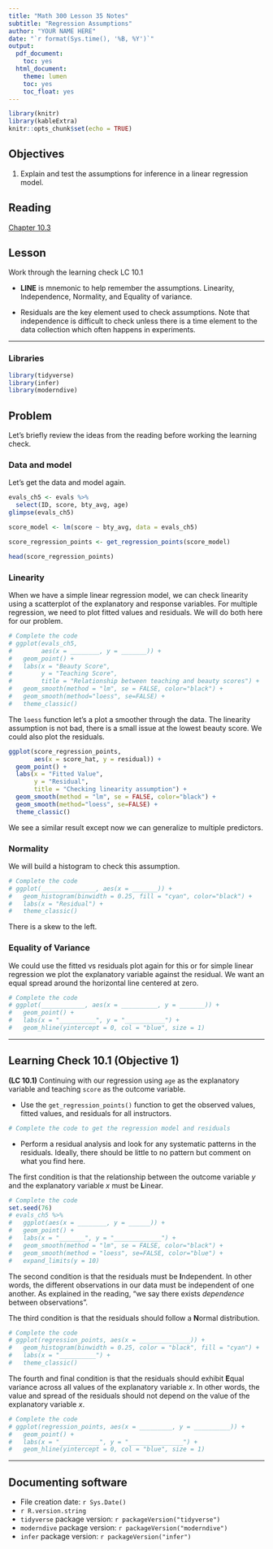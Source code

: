 ```yaml
---
title: "Math 300 Lesson 35 Notes"
subtitle: "Regression Assumptions"
author: "YOUR NAME HERE"
date: "`r format(Sys.time(), '%B, %Y')`"
output:
  pdf_document:
    toc: yes
  html_document:
    theme: lumen
    toc: yes
    toc_float: yes
---
```


```r
library(knitr)
library(kableExtra)
knitr::opts_chunk$set(echo = TRUE)
```

## Objectives

1. Explain and test the assumptions for inference in a linear regression model.


## Reading

[Chapter 10.3](https://moderndive.com/10-inference-for-regression.html#regression-conditions)

## Lesson

Work through the learning check LC 10.1

+ **LINE** is mnemonic to help remember the assumptions. Linearity, Independence, Normality, and Equality of variance.

+ Residuals are the key element used to check assumptions. Note that independence is difficult to check unless there is a time element to the data collection which often happens in experiments. 

------------------------------------------------------------------------

### Libraries

```r
library(tidyverse)
library(infer)
library(moderndive)
```

## Problem

Let's briefly review the ideas from the reading before working the learning check.

### Data and model

Let's get the data and model again.

```r
evals_ch5 <- evals %>%
  select(ID, score, bty_avg, age)
glimpse(evals_ch5)
```

```r
score_model <- lm(score ~ bty_avg, data = evals_ch5)
```


```r
score_regression_points <- get_regression_points(score_model)
```

```r
head(score_regression_points)
```


### Linearity

When we have a simple linear regression model, we can check linearity using a scatterplot of the explanatory and response variables. For multiple regression, we need to plot fitted values and residuals. We will do both here for our problem.

```r
# Complete the code
# ggplot(evals_ch5, 
#        aes(x = ________, y = _______)) +
#   geom_point() +
#   labs(x = "Beauty Score", 
#        y = "Teaching Score",
#        title = "Relationship between teaching and beauty scores") +  
#   geom_smooth(method = "lm", se = FALSE, color="black") +
#   geom_smooth(method="loess", se=FALSE) +
#   theme_classic()
```

The `loess` function let's a plot a smoother through the data. The linearity assumption is not bad, there is a small issue at the lowest beauty score. We could also plot the residuals.


```r
ggplot(score_regression_points, 
       aes(x = score_hat, y = residual)) +
  geom_point() +
  labs(x = "Fitted Value", 
       y = "Residual",
       title = "Checking linearity assumption") +  
  geom_smooth(method = "lm", se = FALSE, color="black") +
  geom_smooth(method="loess", se=FALSE) +
  theme_classic()
```

We see a similar result except now we can generalize to multiple predictors.  

### Normality

We will build a histogram to check this assumption.

```r
# Complete the code
# ggplot(_______________, aes(x = _______)) +
#   geom_histogram(binwidth = 0.25, fill = "cyan", color="black") +
#   labs(x = "Residual") +
#   theme_classic()
```

There is a skew to the left.

### Equality of Variance 

We could use the fitted vs residuals plot again for this or for simple linear regression we plot the explanatory variable against the residual. We want an equal spread around the horizontal line centered at zero. 

```r
# Complete the code
# ggplot(____________, aes(x = __________, y = _______)) +
#   geom_point() +
#   labs(x = "__________", y = "___________") +
#   geom_hline(yintercept = 0, col = "blue", size = 1)
```

***


## Learning Check 10.1 (Objective 1)

**(LC 10.1)** Continuing with our regression using `age` as the explanatory variable and teaching `score` as the outcome variable.

- Use the `get_regression_points()` function to get the observed values, fitted values, and residuals for all instructors. 

```r
# Complete the code to get the regression model and residuals

```

- Perform a residual analysis and look for any systematic patterns in the residuals. Ideally, there should be little to no pattern but comment on what you find here.

The first condition is that the relationship between the outcome variable $y$ and the explanatory variable $x$ must be **L**inear. 

```r
# Complete the code
set.seed(76)
# evals_ch5 %>%
#   ggplot(aes(x = ________, y = ______)) +
#   geom_point() +
#   labs(x = "_______", y = "_____________") +
#   geom_smooth(method = "lm", se = FALSE, color="black") +
#   geom_smooth(method = "loess", se=FALSE, color="blue") +
#   expand_limits(y = 10)
```  


The second condition is that the residuals must be **I**ndependent. In other words, the different observations in our data must be independent of one another. As explained in the reading,  "we say there exists *dependence* between observations".

The third condition is that the residuals should follow a **N**ormal distribution.  

```r
# Complete the code
# ggplot(regression_points, aes(x = ______________)) +
#   geom_histogram(binwidth = 0.25, color = "black", fill = "cyan") +
#   labs(x = "__________") +
#   theme_classic()
```



The fourth and final condition is that the residuals should exhibit **E**qual variance across all values of the explanatory variable $x$. In other words, the value and spread of the residuals should not depend on the value of the explanatory variable $x$.  

```r
# Complete the code
# ggplot(regression_points, aes(x = _________, y = __________)) +
#   geom_point() +
#   labs(x = "___________", y = "_______________") +
#   geom_hline(yintercept = 0, col = "blue", size = 1)
```  



***

## Documenting software

-   File creation date: `r Sys.Date()`
-   `r R.version.string`
-   `tidyverse` package version: `r packageVersion("tidyverse")`
-   `moderndive` package version: `r packageVersion("moderndive")`
-   `infer` package version: `r packageVersion("infer")`

